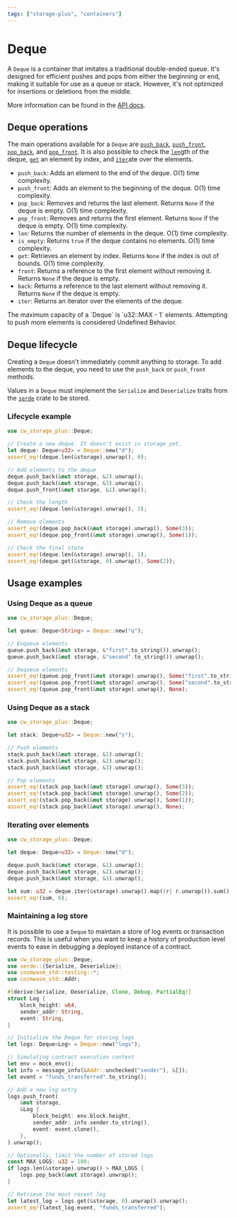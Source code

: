 ```yaml
---
tags: ["storage-plus", "containers"]
---
```



# Deque

A `Deque` is a container that imitates a traditional double-ended queue. It's designed for efficient
pushes and pops from either the beginning or end, making it suitable for use as a queue or stack.
However, it's not optimized for insertions or deletions from the middle.

<Callout>More information can be found in the [API docs].</Callout>

## Deque operations

The main operations available for a `Deque` are [`push_back`], [`push_front`], [`pop_back`], and
[`pop_front`]. It is also possible to check the [`len`]gth of the deque, [`get`] an element by
index, and [`iter`]ate over the elements.

[`push_back`]:
  https://docs.rs/cw-storage-plus/latest/cw_storage_plus/struct.Deque.html#method.push_back
[`push_front`]:
  https://docs.rs/cw-storage-plus/latest/cw_storage_plus/struct.Deque.html#method.push_front
[`pop_back`]:
  https://docs.rs/cw-storage-plus/latest/cw_storage_plus/struct.Deque.html#method.pop_back
[`pop_front`]:
  https://docs.rs/cw-storage-plus/latest/cw_storage_plus/struct.Deque.html#method.pop_front
[`len`]: https://docs.rs/cw-storage-plus/latest/cw_storage_plus/struct.Deque.html#method.len
[`get`]: https://docs.rs/cw-storage-plus/latest/cw_storage_plus/struct.Deque.html#method.get
[`iter`]: https://docs.rs/cw-storage-plus/latest/cw_storage_plus/struct.Deque.html#method.iter

- `push_back`: Adds an element to the end of the deque. O(1) time complexity.
- `push_front`: Adds an element to the beginning of the deque. O(1) time complexity.
- `pop_back`: Removes and returns the last element. Returns `None` if the deque is empty. O(1) time
  complexity.
- `pop_front`: Removes and returns the first element. Returns `None` if the deque is empty. O(1)
  time complexity.
- `len`: Returns the number of elements in the deque. O(1) time complexity.
- `is_empty`: Returns `true` if the deque contains no elements. O(1) time complexity.
- `get`: Retrieves an element by index. Returns `None` if the index is out of bounds. O(1) time
  complexity.
- `front`: Returns a reference to the first element without removing it. Returns `None` if the deque
  is empty.
- `back`: Returns a reference to the last element without removing it. Returns `None` if the deque
  is empty.
- `iter`: Returns an iterator over the elements of the deque.

<Callout type="warning">
  The maximum capacity of a `Deque` is `u32::MAX - 1` elements. Attempting to push more elements is
  considered Undefined Behavior.
</Callout>

## Deque lifecycle

Creating a `Deque` doesn't immediately commit anything to storage. To add elements to the deque, you
need to use the `push_back` or `push_front` methods.

Values in a `Deque` must implement the `Serialize` and `Deserialize` traits from the [`serde`] crate
to be stored.

### Lifecycle example

```rust template="storage"
use cw_storage_plus::Deque;

// Create a new deque. It doesn't exist in storage yet.
let deque: Deque<u32> = Deque::new("d");
assert_eq!(deque.len(&storage).unwrap(), 0);

// Add elements to the deque
deque.push_back(&mut storage, &2).unwrap();
deque.push_back(&mut storage, &3).unwrap();
deque.push_front(&mut storage, &1).unwrap();

// Check the length
assert_eq!(deque.len(&storage).unwrap(), 3);

// Remove elements
assert_eq!(deque.pop_back(&mut storage).unwrap(), Some(3));
assert_eq!(deque.pop_front(&mut storage).unwrap(), Some(1));

// Check the final state
assert_eq!(deque.len(&storage).unwrap(), 1);
assert_eq!(deque.get(&storage, 0).unwrap(), Some(2));
```

## Usage examples

### Using Deque as a queue

```rust template="storage"
use cw_storage_plus::Deque;

let queue: Deque<String> = Deque::new("q");

// Enqueue elements
queue.push_back(&mut storage, &"first".to_string()).unwrap();
queue.push_back(&mut storage, &"second".to_string()).unwrap();

// Dequeue elements
assert_eq!(queue.pop_front(&mut storage).unwrap(), Some("first".to_string()));
assert_eq!(queue.pop_front(&mut storage).unwrap(), Some("second".to_string()));
assert_eq!(queue.pop_front(&mut storage).unwrap(), None);
```

### Using Deque as a stack

```rust template="storage"
use cw_storage_plus::Deque;

let stack: Deque<u32> = Deque::new("s");

// Push elements
stack.push_back(&mut storage, &1).unwrap();
stack.push_back(&mut storage, &2).unwrap();
stack.push_back(&mut storage, &3).unwrap();

// Pop elements
assert_eq!(stack.pop_back(&mut storage).unwrap(), Some(3));
assert_eq!(stack.pop_back(&mut storage).unwrap(), Some(2));
assert_eq!(stack.pop_back(&mut storage).unwrap(), Some(1));
assert_eq!(stack.pop_back(&mut storage).unwrap(), None);
```

### Iterating over elements

```rust template="storage"
use cw_storage_plus::Deque;

let deque: Deque<u32> = Deque::new("d");

deque.push_back(&mut storage, &1).unwrap();
deque.push_back(&mut storage, &2).unwrap();
deque.push_back(&mut storage, &3).unwrap();

let sum: u32 = deque.iter(&storage).unwrap().map(|r| r.unwrap()).sum();
assert_eq!(sum, 6);
```

### Maintaining a log store

It is possible to use a `Deque` to maintain a store of log events or transaction records. This is
useful when you want to keep a history of production level events to ease in debugging a deployed
instance of a contract.

```rust template="storage"
use cw_storage_plus::Deque;
use serde::{Serialize, Deserialize};
use cosmwasm_std::testing::*;
use cosmwasm_std::Addr;

#[derive(Serialize, Deserialize, Clone, Debug, PartialEq)]
struct Log {
    block_height: u64,
    sender_addr: String,
    event: String,
}

// Initialize the Deque for storing logs
let logs: Deque<Log> = Deque::new("logs");

// Simulating contract execution context
let env = mock_env();
let info = message_info(&Addr::unchecked("sender"), &[]);
let event = "funds_transferred".to_string();

// Add a new log entry
logs.push_front(
    &mut storage,
    &Log {
        block_height: env.block.height,
        sender_addr: info.sender.to_string(),
        event: event.clone(),
    },
).unwrap();

// Optionally, limit the number of stored logs
const MAX_LOGS: u32 = 100;
if logs.len(&storage).unwrap() > MAX_LOGS {
    logs.pop_back(&mut storage).unwrap();
}

// Retrieve the most recent log
let latest_log = logs.get(&storage, 0).unwrap().unwrap();
assert_eq!(latest_log.event, "funds_transferred");
```

[`serde`]: https://serde.rs/
[API docs]: https://docs.rs/cw-storage-plus/latest/cw_storage_plus/struct.Deque.html
